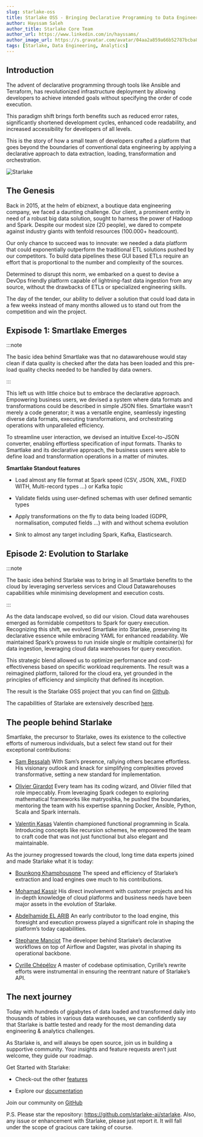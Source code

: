 ```yaml
---
slug: starlake-oss
title: Starlake OSS - Bringing Declarative Programming to Data Engineering and Analytics
author: Hayssam Saleh
author_title: Starlake Core Team
author_url: https://www.linkedin.com/in/hayssams/
author_image_url: https://s.gravatar.com/avatar/04aa2a859a66b52787bcba8c36beba8c.png
tags: [Starlake, Data Engineering, Analytics]
---
```


## Introduction

The advent of declarative programming through tools like Ansible and Terraform, has revolutionized infrastructure deployment by allowing developers to achieve intended goals without specifying the order of code execution.

This paradigm shift brings forth benefits such as reduced error rates, significantly shortened development cycles, enhanced code readability, and increased accessibility for developers of all levels.

This is the story of how a small team of developers crafted a platform that goes beyond the boundaries  of conventional data engineering by applying a declarative approach to data extraction, loading, transformation and orchestration.

![Starlake](/img/starlake-draw.png)

## The Genesis

Back in 2015, at the helm of ebiznext, a boutique data engineering company, we faced a daunting challenge. Our client, a prominent entity in need of a robust big data solution, sought to harness the power of Hadoop and Spark. Despite our modest size (20 people), we dared to compete against industry giants with tenfold resources (100.000+ headcount).

Our only chance to succeed was to innovate: we needed a data platform that could exponentially outperform the traditional ETL solutions pushed by our competitors. To build data pipelines these GUI based ETLs  require an effort that is proportional to the number and complexity of the sources.

Determined to disrupt this norm, we embarked on a quest to devise a DevOps friendly platform capable of lightning-fast data ingestion from any source, without the drawbacks of ETLs or specialized engineering skills.

The day of the tender, our ability to deliver a solution that could load data in a few weeks instead of many months allowed us to stand out from the competition and win the project.

## Expisode 1: Smartlake Emerges

:::note

The basic idea behind Smartlake was that no datawarehouse would stay clean if data quality is checked after the data has been loaded and this pre-load quality checks needed to be handled by data owners.

:::

This left us with little choice but to embrace the declarative approach. Empowering business users, we devised a system where data formats and transformations could be described in simple JSON files. Smartlake wasn’t merely a code generator; it was a versatile engine, seamlessly ingesting diverse data formats, executing transformations, and orchestrating operations with unparalleled efficiency.

To streamline user interaction, we devised an intuitive Excel-to-JSON converter, enabling effortless specification of input formats. Thanks to Smartlake and its declarative approach, the business users were able to define load and transformation operations in a matter of minutes.

__Smartlake Standout features__

- Load almost any file format at Spark speed (CSV, JSON, XML, FIXED WITH, Multi-record types …) or Kafka topic

- Validate fields using user-defined schemas with user defined semantic types

- Apply transformations on the fly to data being loaded (GDPR, normalisation, computed fields ...) with and without schema evolution

- Sink to almost any target including Spark, Kafka, Elasticsearch.

## Episode 2: Evolution to Starlake

:::note

The basic idea behind Starlake was to bring in all Smartlake benefits to the cloud by leveraging serverless services and Cloud Datawarehouses capabilities while minimising development and execution costs.

:::

As the data landscape evolved, so did our vision. Cloud data warehouses emerged as formidable competitors to Spark for query execution. Recognizing this shift, we evolved Smartlake into Starlake, preserving its declarative essence while embracing YAML for enhanced readability. We maintained Spark’s prowess to run inside single or multiple container(s) for data ingestion, leveraging cloud data warehouses for query execution.

This strategic blend allowed us to optimize performance and cost-effectiveness based on specific workload requirements. The result was a reimagined platform, tailored for the cloud era, yet grounded in the principles of efficiency and simplicity that defined its inception.

The result is the Starlake OSS project that you can find on [Github](https://github.com/starlake-ai/starlake).

The capabilities of Starlake are extensively described [here](https://github.com/starlake-ai/starlake).

## The people behind Starlake

Smartlake, the precursor to Starlake, owes its existence to the collective efforts of numerous individuals, but a select few stand out for their exceptional contributions:

- [Sam Bessalah](https://www.linkedin.com/in/samklr/?lipi=urn%3Ali%3Apage%3Ad_flagship3_publishing_post_edit%3BErFcjpiuROmx%2F%2BQ9qmKozQ%3D%3D) With Sam’s presence, rallying others became effortless. His visionary outlook and knack for simplifying complexities proved transformative, setting a new standard for implementation.

- [Olivier Girardot](https://www.linkedin.com/in/oliviergirardot/?lipi=urn%3Ali%3Apage%3Ad_flagship3_pulse_read%3By9rNw1mSTEqx928hK46n9w%3D%3D) Every team has its coding wizard, and Olivier filled that role impeccably. From leveraging Spark codegen to exploring mathematical frameworks like matryoshka, he pushed the boundaries, mentoring the team with his expertise spanning Docker, Ansible, Python, Scala and Spark internals.

- [Valentin Kasas](https://www.linkedin.com/in/valentin-kasas-937a5837/?lipi=urn%3Ali%3Apage%3Ad_flagship3_pulse_read%3By9rNw1mSTEqx928hK46n9w%3D%3D) Valentin championed functional programming in Scala. Introducing concepts like recursion schemes, he empowered the team to craft code that was not just functional but also elegant and maintainable.

As the journey progressed towards the cloud, long time data experts joined and made Starlake what it is today:

- [Bounkong Khamphousone](https://www.linkedin.com/in/bounkong/) The speed and efficiency of Starlake’s extraction and load engines owe much to his contributions.

- [Mohamad Kassir](https://www.linkedin.com/in/mohamad-kassir-📊☁%EF%B8%8F-399b562b/) His direct involvement with customer projects and his in-depth knowledge of cloud platforms and business needs have been major assets in the evolution of Starlake.

- [Abdelhamide EL ARIB](https://www.linkedin.com/in/elarib/?lipi=urn%3Ali%3Apage%3Ad_flagship3_publishing_post_edit%3BErFcjpiuROmx%2F%2BQ9qmKozQ%3D%3D) An early contributor to the load engine, this foresight and execution prowess played a significant role in shaping the platform’s today capabilities.

- [Stephane Manciot](https://www.linkedin.com/in/smanciot/?lipi=urn%3Ali%3Apage%3Ad_flagship3_publishing_post_edit%3BErFcjpiuROmx%2F%2BQ9qmKozQ%3D%3D) The developer behind Starlake’s declarative workflows on top of Airflow and Dagster, was pivotal in shaping its operational backbone.

- [Cyrille Chépélov](https://www.linkedin.com/in/cyrille-chépélov/?lipi=urn%3Ali%3Apage%3Ad_flagship3_publishing_post_edit%3BErFcjpiuROmx%2F%2BQ9qmKozQ%3D%3D) A master of codebase optimisation, Cyrille’s rewrite efforts were instrumental in ensuring the reentrant nature of Starlake’s API.


## The next journey

Today with hundreds of gigabytes of data loaded and transformed daily into thousands of tables in various data warehouses, we can confidently say that Starlake is battle tested and ready for the most demanding data engineering & analytics challenges.

As Starlake is, and will always be open source, join us in building a supportive community. Your insights and feature requests aren’t just welcome, they guide our roadmap.

Get Started with Starlake:

- Check-out the other [features](https://starlake-ai.github.io/starlake/)

- Explore our [documentation](https://starlake-ai.github.io/starlake/docs/next/intro)

Join our community on [GitHub](https://github.com/starlake-ai/starlake)



P.S. Please star the repository: https://github.com/starlake-ai/starlake. Also, any issue or enhancement with Starlake, please just report it. It will fall under the scope of gracious care taking of course.


